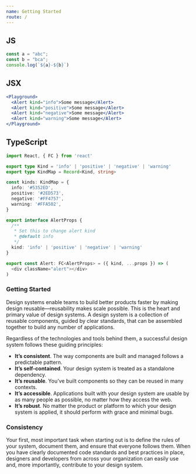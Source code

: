 ```yaml
---
name: Getting Started
route: /
---
```





## JS

```js
const a = "abc";
const b = "bca";
console.log(`${a}-${b}`)
```

## JSX

```jsx
<Playground>
  <Alert kind="info">Some message</Alert>
  <Alert kind="positive">Some message</Alert>
  <Alert kind="negative">Some message</Alert>
  <Alert kind="warning">Some message</Alert>
</Playground>
```

## TypeScript

```ts
import React, { FC } from 'react'

export type Kind = 'info' | 'positive' | 'negative' | 'warning'
export type KindMap = Record<Kind, string>

const kinds: KindMap = {
  info: '#5352ED',
  positive: '#2ED573',
  negative: '#FF4757',
  warning: '#FFA502',
}

export interface AlertProps {
  /**
   * Set this to change alert kind
   * @default info
   */
  kind: 'info' | 'positive' | 'negative' | 'warning'
}

export const Alert: FC<AlertProps> = ({ kind, ...props }) => (
  <div className="alert"></div>
)

```

### Getting Started

Design systems enable teams to build better products faster by making design reusable—reusability makes scale possible. This is the heart and primary value of design systems. A design system is a collection of reusable components, guided by clear standards, that can be assembled together to build any number of applications.

Regardless of the technologies and tools behind them, a successful design system follows these guiding principles:

- **It’s consistent**. The way components are built and managed follows a predictable pattern.
- **It’s self-contained**. Your design system is treated as a standalone dependency.
- **It’s reusable**. You’ve built components so they can be reused in many contexts.
- **It’s accessible**. Applications built with your design system are usable by as many people as possible, no matter how they access the web.
- **It’s robust**. No matter the product or platform to which your design system is applied, it should perform with grace and minimal bugs.

### Consistency

Your first, most important task when starting out is to define the rules of your system, document them, and ensure that everyone follows them. When you have clearly documented code standards and best practices in place, designers and developers from across your organization can easily use and, more importantly, contribute to your design system.

